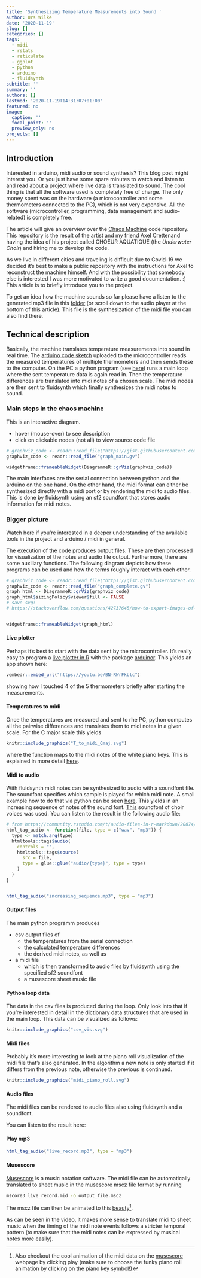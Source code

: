```yaml
---
title: 'Synthesizing Temperature Measurements into Sound '
author: Urs Wilke
date: '2020-11-19'
slug: []
categories: []
tags:
  - midi
  - rstats
  - reticulate
  - ggplot
  - python
  - arduino
  - fluidsynth
subtitle: ''
summary: ''
authors: []
lastmod: '2020-11-19T14:31:07+01:00'
featured: no
image:
  caption: ''
  focal_point: ''
  preview_only: no
projects: []
---
```


## Introduction 

Interested in arduino, midi audio or sound synthesis? This blog post
might interest you. Or you just have some spare minutes to watch and listen 
to and read about a project where live data is translated to sound. The cool thing is that
all the software used is completely free of charge. The only money spent was on 
the hardware (a microcontroller and some thermometers connected to the PC), which is not very expensive. All the software (microcontroller, programming, data management and audio-related) is completely free.


The article will give an overview over the [Chaos
Machine](https://gitlab.com/urswilke/chaos_machine_code) code repository. This
repository is the result of the artist and my friend Axel Crettenand having the
idea of his project called CHOEUR AQUATIQUE (the *Underwater Choir*) and hiring
me to develop the code.
  
As we live in different cities and traveling is difficult due to Covid-19 we decided it's best to make a public repository with the instructions for Axel to reconstruct the machine himself. 
And with the possibility that somebody else is interested I was more motivated to write a good documentation. :) This article is to briefly introduce you to the project.

To get an idea how the machine sounds so far please have a listen to the generated mp3 file in this [folder](https://gitlab.com/urswilke/chaos_machine_code/-/tree/master/python/recorded_data) (or scroll down to the audio player at the bottom of this article). This file is the synthesization of the midi file you can also find there.


## Technical description

Basically, the machine translates temperature measurements into sound in real time. The [arduino code sketch](https://gitlab.com/urswilke/chaos_machine_code/-/blob/master/arduino/send_temp/send_temp.ino) uploaded to the microcontroller reads the measured temperatures of multiple thermometers and then sends these to the computer. On the PC a python program (see [here](https://gitlab.com/urswilke/chaos_machine_code/-/blob/master/python/temperatures_to_midi.ipynb)) runs a main loop where the sent temperature data is again read in. Then the temperature differences are translated into midi notes of a chosen scale. The midi nodes are then sent to fluidsynth which finally synthesizes the midi notes to sound.  


### Main steps in the chaos machine

This is an interactive diagram.

* hover (mouse-over) to see description
* click on clickable nodes (not all) to view source code file

```r
# graphviz_code <- readr::read_file("https://gist.githubusercontent.com/urswilke/d49ccbf043bf2452f5bb9197e014d196/raw/6e60ffd6db1f755c990ce914a1afd8763988b644/graph_main.gv")
graphviz_code <- readr::read_file("graph_main.gv")

widgetframe::frameableWidget(DiagrammeR::grViz(graphviz_code))
```

The main interfaces are the serial connection between python and the arduino on the one hand. On the other hand, the midi format can either be synthesized directly with a midi port or by rendering the midi to audio files. This is done by fluidsynth using an sf2 soundfont that stores audio information for midi notes.

### Bigger picture

Watch here if you're interested in a deeper understanding of the available tools in the project and arduino / midi in general.

The execution of the code produces output files. These are then processed for visualization of the notes and audio file output. Furthermore, there are some auxiliary functions. The following diagram depicts how these programs can be used and how the terms roughly interact with each other.


```r
# graphviz_code <- readr::read_file("https://gist.githubusercontent.com/urswilke/9176fb739147c835f5d99aa01da7ee96/raw/f7fe3e9ba94dacdc74244f13dde61a8f96a8c90a/graph_complete.gv")
graphviz_code <- readr::read_file("graph_complete.gv")
graph_html <- DiagrammeR::grViz(graphviz_code)
graph_html$sizingPolicy$viewer$fill <- FALSE
# save svg:
# https://stackoverflow.com/questions/42737645/how-to-export-images-of-diagrammer-in-r


widgetframe::frameableWidget(graph_html)
```


#### Live plotter

Perhaps it's best to start with the data sent by the microcontroller. It's really easy to program a [live plotter in R](https://gitlab.com/urswilke/chaos_machine_code/-/blob/master/R/live_plotter/live_plotter.R) with the package [arduinor](https://github.com/r-arduino/arduinor). This yields an app shown here:


```r
vembedr::embed_url("https://youtu.be/BN-RWrFkblc")
```

showing how I touched 4 of the 5 thermometers briefly after starting the measurements.


#### Temperatures to midi 

Once the temperatures are measured and sent to rhe PC, python computes all the
pairwise differences and translates them to midi notes in a given scale. For the
C major scale this yields 

```r
knitr::include_graphics("T_to_midi_Cmaj.svg")

```

where the function maps to the midi notes of the white piano keys. This is explained
in more detail [here](https://gitlab.com/urswilke/chaos_machine_code/-/blob/master/R/midi_intro/midi_intro.md).

#### Midi to audio 

With fluidsynth midi notes can be synthesized to audio with a soundfont file.
The soundfont specifies which sample is played for which midi note. A small
example how to do that via python can be seen
[here](https://gitlab.com/urswilke/chaos_machine_code/-/blob/master/python/play_soundfont/play_soundfont.ipynb). This yields in an increasing sequence of notes of the sound font. 
[This](https://musical-artifacts.com/artifacts/387) soundfont of choir voices was used.
You can
listen to the result in the following audio file:

```r
# from https://community.rstudio.com/t/audio-files-in-r-markdown/20874/3
html_tag_audio <- function(file, type = c("wav", "mp3")) {
  type <- match.arg(type)
  htmltools::tags$audio(
    controls = "",
    htmltools::tags$source(
      src = file,
      type = glue::glue("audio/{type}", type = type)
    )
  )
}


html_tag_audio("increasing_sequence.mp3", type = "mp3")

```


#### Output files

The main python programm produces 

* csv output files of 
  * the temperatures from the serial connection
  * the calculated temperature differences
  * the derived midi notes, as well as 
* a midi file
  * which is then transformed to audio files by fluidsynth using the specified sf2 soundfont
  * a musescore sheet music file

#### Python loop data


The data in the csv files is produced during the loop. Only look into that if you're interested in detail in the dictionary data structures that are used in the main loop. This data can be visualized as follows:

```r
knitr::include_graphics("csv_vis.svg")
```


#### Midi files

Probably it's more interesting to look at the piano roll visualization of the 
midi file that's also generated. In the algorithm a new note is only started if it differs from the previous note, otherwise the previous is continued.



```r
knitr::include_graphics("midi_piano_roll.svg")
```


#### Audio files

The midi files can be rendered to audio files also using fluidsynth and a soundfont. 

You can listen to the result here:


#### Play mp3


```r
html_tag_audio("live_record.mp3", type = "mp3")
```

#### Musescore

[Musescore](https://musescore.org/) is a music notation software. The midi file
can be automatically translated to sheet music in the musescore mscz file format by
running 

```bash
mscore3 live_record.mid -o output_file.mscz
```

The mscz file can then be animated to this [beauty](https://www.youtube.com/watch?v=XNDlgnyYGto)^[Also checkout the cool animation of the midi data on the [musescore](https://musescore.com/user/36624930/scores/6458979) webpage by clicking play (make sure to choose the funky piano roll animation by clicking on the piano key symbol!)].



As can be seen in the video, it makes more sense to translate midi to sheet
music when the timing of the midi note events follows a stricter temporal
pattern (to make sure that the midi notes can be expressed by musical notes more
easily).

